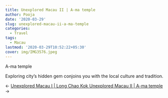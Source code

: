```yaml
---
title: Unexplored Macau II | A-ma temple
author: Pooja
date: '2020-03-29'
slug: unexplored-macau-ii-a-ma-temple
categories:
  - Travel
tags:
  - Macau
lastmod: '2020-03-29T10:52:22+05:30'
cover: img/IMG3576.jpeg
---
```


A-ma temple

<!--more--> 

Exploring city's hidden gem conjoins you with the local culture and tradition. 


<nav class="post-nav">
  <span class="nav-prev">&larr; <a href="/2020/05/25/firstpost/"> Unexplored Macau I | Long Chao Kok </a></span>
  <span class="nav-next"><a href=""> Unexplored Macau II | A-ma temple </a> &rarr;</span>
</nav>